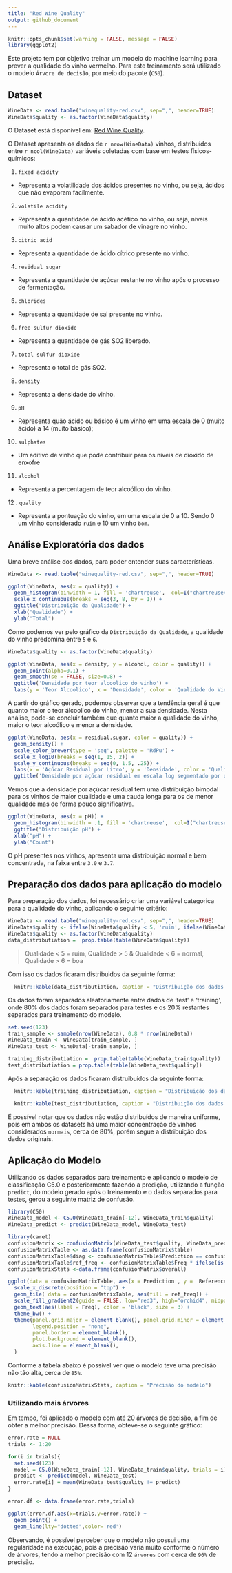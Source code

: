 ```yaml
---
title: "Red Wine Quality"
output: github_document
---
```


```r
knitr::opts_chunk$set(warning = FALSE, message = FALSE) 
library(ggplot2)
```

Este projeto tem por objetivo treinar um modelo do machine learning para prever a qualidade do vinho vermelho. Para este treinamento será utilizado o modelo `Árvore de decisão`, por meio do pacote (`C50`).

## Dataset

```r
WineData <- read.table("winequality-red.csv", sep=",", header=TRUE)
WineData$quality <- as.factor(WineData$quality)
```

O Dataset está disponível em: [Red Wine Quality](https://www.kaggle.com/datasets/uciml/red-wine-quality-cortez-et-al-2009).

O Dataset apresenta os dados de `r nrow(WineData)` vinhos, distribuídos entre `r ncol(WineData)` variáveis coletadas com base em testes físicos-químicos:

1.  `fixed acidity`

  * Representa a volatilidade dos ácidos presentes no vinho, ou seja, ácidos que não evaporam facilmente.

2.  `volatile acidity`

  * Representa a quantidade de ácido acético no vinho, ou seja, níveis muito altos podem causar um sabador de vinagre no vinho.

3.  `citric acid`

  * Representa a quantidade de ácido cítrico presente no vinho.

4.  `residual sugar`

  * Representa a quantidade de açúcar restante no vinho após o processo de fermentação.

5. `chlorides`

  * Representa a quantidade de sal presente no vinho.

6.  `free sulfur dioxide`

  * Representa a quantidade de gás SO2 liberado.

7.  `total sulfur dioxide`

  * Representa o total de gás SO2.

8. `density`

  * Representa a densidade do vinho.

9.  `pH`

  * Representa quão ácido ou básico é um vinho em uma escala de 0 (muito ácido) a 14 (muito básico);

10. `sulphates`

  * Um aditivo de vinho que pode contribuir para os níveis de dióxido de enxofre

11. `alcohol`

  * Representa a percentagem de teor alcoólico do vinho.

12 . `quality`

  * Representa a pontuação do vinho, em uma escala de 0 a 10. Sendo 0 um vinho considerado `ruim` e 10 um vinho `bom`.


## Análise Exploratória dos dados

Uma breve análise dos dados, para poder entender suas características. 

```r
WineData <- read.table("winequality-red.csv", sep=",", header=TRUE)

ggplot(WineData, aes(x = quality)) +
  geom_histogram(binwidth = 1, fill = 'chartreuse',  col=I("chartreuse4")) +
  scale_x_continuous(breaks = seq(3, 8, by = 1)) +
  ggtitle("Distribuição da Qualidade") +
  xlab("Qualidade") +
  ylab("Total")
```

Como podemos ver pelo gráfico da `Distribuição da Qualidade`, a qualidade do vinho predomina entre `5` e `6`.

```r
WineData$quality <- as.factor(WineData$quality)

ggplot(WineData, aes(x = density, y = alcohol, color = quality)) +
  geom_point(alpha=0.1) +
  geom_smooth(se = FALSE, size=0.8) +
  ggtitle('Densidade por teor alcoolico do vinho') +
  labs(y = 'Teor Alcoolico', x = 'Densidade', color = 'Qualidade do Vinho')
```

A partir do gráfico gerado, podemos observar que a tendência geral é que quanto maior o teor álcoolico do vinho, menor a sua densidade. Nesta análise, pode-se concluir também que quanto maior a qualidade do vinho, maior o teor alcoólico e menor a densidade.

```r
ggplot(WineData, aes(x = residual.sugar, color = quality)) +
  geom_density() +
  scale_color_brewer(type = 'seq', palette = 'RdPu') +
  scale_x_log10(breaks = seq(1, 15, 2)) +
  scale_y_continuous(breaks = seq(0, 1.5, .25)) +
  labs(x = 'Açúcar Residual por Litro', y = 'Densidade', color = 'Qualidade do Vinho') +
  ggtitle('Densidade por açúcar residual em escala log segmentado por qualidade')

```

Vemos que a densidade por açúcar residual tem uma distribuição bimodal para os vinhos de maior qualidade e uma cauda longa para os de menor qualidade mas de forma pouco significativa.


```r
ggplot(WineData, aes(x = pH)) +
  geom_histogram(binwidth = .1, fill = 'chartreuse',  col=I("chartreuse4")) +
  ggtitle("Distribuição pH") +
  xlab("pH") +
  ylab("Count")
```

O pH presentes nos vinhos, apresenta uma distribuição normal e bem concentrada, na faixa entre `3.0` e `3.7`.

## Preparação dos dados para aplicação do modelo
Para preparação dos dados, foi necessário criar uma variável categorica para a qualidade do vinho, aplicando o seguinte critério:

```r
WineData <- read.table("winequality-red.csv", sep=",", header=TRUE)
WineData$quality <- ifelse(WineData$quality < 5, 'ruim', ifelse(WineData$quality > 6, 'bom', 'normal'))
WineData$quality <- as.factor(WineData$quality)
data_distributiation =  prop.table(table(WineData$quality))
```

> Qualidade < 5 = ruim,
> Qualidade > 5 & Qualidade < 6 = normal,
> Qualidade > 6 = boa

Com isso os dados ficaram distribuidos da seguinte forma:
```r
  knitr::kable(data_distributiation, caption = "Distribuição dos dados originais")
```

Os dados foram separados aleatoriamente entre dados de 'test' e 'training', onde 80% dos dados foram separados para testes e os 20% restantes separados para treinamento do modelo.

```r

set.seed(123)
train_sample <- sample(nrow(WineData), 0.8 * nrow(WineData))
WineData_train <- WineData[train_sample, ]
WineData_test <- WineData[-train_sample, ]

training_distributiation =  prop.table(table(WineData_train$quality))
test_distributiation = prop.table(table(WineData_test$quality))
```

Após a separação os dados ficaram distruibuidos da seguinte forma:
```r
  knitr::kable(training_distributiation, caption = "Distribuição dos dados de treinamento")

  knitr::kable(test_distributiation, caption = "Distribuição dos dados de testes")
```

É possível notar que os dados não estão distribuídos de maneira uniforme, pois em ambos os datasets há uma maior concentração de vinhos considerados `normais`, cerca de 80%, porém segue a distribuição dos dados originais.

## Aplicação do Modelo

Utilizando os dados separados para treinamento e aplicando o modelo de classificação C5.0 e posteriormente fazendo a predição, utilizando a função `predict`, do modelo gerado após o treinamento e o dados separados para testes, gerou a seguinte matriz de confusão.

```r
library(C50)
WineData_model <- C5.0(WineData_train[-12], WineData_train$quality)
WineData_predict <- predict(WineData_model, WineData_test)

library(caret)
confusionMatrix <- confusionMatrix(WineData_test$quality, WineData_predict)
confusionMatrixTable <- as.data.frame(confusionMatrix$table)
confusionMatrixTable$diag <- confusionMatrixTable$Prediction == confusionMatrixTable$Reference
confusionMatrixTable$ref_freq <- confusionMatrixTable$Freq * ifelse(is.na(confusionMatrixTable$diag),-1,1)
confusionMatrixStats <-data.frame(confusionMatrix$overall)

ggplot(data = confusionMatrixTable, aes(x = Prediction , y =  Reference, fill = Freq))+
  scale_x_discrete(position = "top") +
  geom_tile( data = confusionMatrixTable, aes(fill = ref_freq)) +
  scale_fill_gradient2(guide = FALSE, low="red3", high="orchid4", midpoint = 0, na.value = 'white') +
  geom_text(aes(label = Freq), color = 'black', size = 3) +
  theme_bw() +
  theme(panel.grid.major = element_blank(), panel.grid.minor = element_blank(),
        legend.position = "none",
        panel.border = element_blank(),
        plot.background = element_blank(),
        axis.line = element_blank(),
  )
```

Conforme a tabela abaixo é possível ver que o modelo teve uma precisão não tão alta, cerca de `85%`.

```r
knitr::kable(confusionMatrixStats, caption = "Precisão do modelo")
```

### Utilizando mais árvores

Em tempo, foi aplicado o modelo com até 20 árvores de decisão, a fim de obter a melhor precisão. Dessa forma, obteve-se o seguinte gráfico: 

```r
error.rate = NULL
trials <- 1:20

for(i in trials){
  set.seed(123)
  model = C5.0(WineData_train[-12], WineData_train$quality, trials = i)
  predict <- predict(model, WineData_test)
  error.rate[i] = mean(WineData_test$quality != predict)
}

error.df <- data.frame(error.rate,trials)

ggplot(error.df,aes(x=trials,y=error.rate)) +
  geom_point() + 
  geom_line(lty="dotted",color='red')
```

Observando, é possível perceber que o modelo não possui uma regularidade na execução, pois a precisão varia muito conforme o número de árvores, tendo a melhor precisão com 12 `árvores` com cerca de `96%` de precisão.
